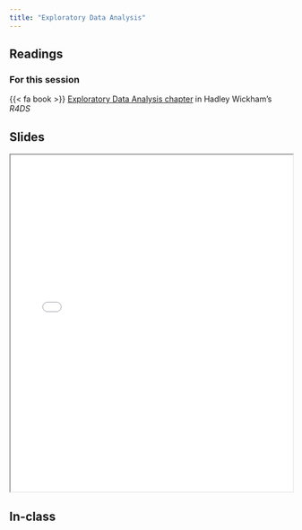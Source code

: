 ```yaml
---
title: "Exploratory Data Analysis"
---
```


## Readings

### For this session

{{< fa book >}} [Exploratory Data Analysis chapter](https://r4ds.had.co.nz/exploratory-data-analysis.html) in Hadley Wickham's *R4DS*

## Slides

```{=html}
<iframe class="slide-deck" src="../_site/slides/04-class.html" width = "100%" height = 600px></iframe>
```

## In-class
